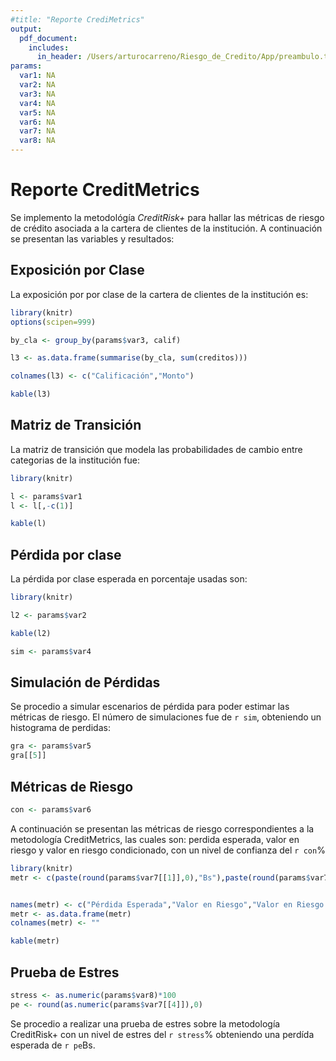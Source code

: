 ```yaml
---
#title: "Reporte CrediMetrics"
output: 
  pdf_document:
    includes:
      in_header: /Users/arturocarreno/Riesgo_de_Credito/App/preambulo.tex
params:
  var1: NA  
  var2: NA
  var3: NA
  var4: NA
  var5: NA
  var6: NA
  var7: NA
  var8: NA
---
```

# Reporte CreditMetrics

Se implemento la metodológía *CreditRisk+* para hallar las métricas de riesgo de crédito asociada a la cartera de clientes de la institución. A continuación se presentan las variables y resultados:

## Exposición por Clase

La exposición por por clase de la cartera de clientes de la institución es:

```r
library(knitr)
options(scipen=999)

by_cla <- group_by(params$var3, calif)

l3 <- as.data.frame(summarise(by_cla, sum(creditos)))

colnames(l3) <- c("Calificación","Monto")

kable(l3)
```


## Matriz de Transición

La matriz de transición que modela las probabilidades de cambio entre categorias de la institución fue: 

```r
library(knitr)

l <- params$var1
l <- l[,-c(1)]

kable(l)

```

## Pérdida por clase

La pérdida por clase esperada en porcentaje usadas son:

```r
library(knitr)

l2 <- params$var2

kable(l2)

```

\newpage

```r


sim <- params$var4
```

## Simulación de Pérdidas

Se procedio a simular escenarios de pérdida para poder estimar las métricas de riesgo. El número de simulaciones fue de `r sim`, obteniendo un histograma de perdidas:


```r

gra <- params$var5
gra[[5]]
```



## Métricas de Riesgo

```r


con <- params$var6
```

A continuación se presentan las métricas de riesgo correspondientes a la metodología CreditMetrics, las cuales son: perdida esperada, valor en riesgo y valor en riesgo condicionado, con un nivel de confianza del `r con`% 

```r
library(knitr)
metr <- c(paste(round(params$var7[[1]],0),"Bs"),paste(round(params$var7[[2]],0),"Bs"),paste(round(params$var7[[3]],0),"Bs"))


names(metr) <- c("Pérdida Esperada","Valor en Riesgo","Valor en Riesgo Condicional")
metr <- as.data.frame(metr)
colnames(metr) <- ""

kable(metr)

```


## Prueba de Estres

```r


stress <- as.numeric(params$var8)*100
pe <- round(as.numeric(params$var7[[4]]),0)
```

Se procedio a realizar una prueba de estres sobre la metodología CreditRisk+ con un nivel de estres del `r stress`% obteniendo una perdída esperada de `r pe`Bs.


